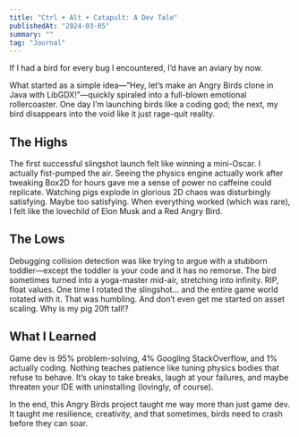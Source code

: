 ```yaml
---
title: "Ctrl + Alt + Catapult: A Dev Tale"
publishedAt: "2024-03-05"
summary: ""
tag: "Journal"
---
```


If I had a bird for every bug I encountered, I’d have an aviary by now.

What started as a simple idea—“Hey, let’s make an Angry Birds clone in Java with LibGDX!”—quickly spiraled into a full-blown emotional rollercoaster. One day I’m launching birds like a coding god; the next, my bird disappears into the void like it just rage-quit reality.

## The Highs

The first successful slingshot launch felt like winning a mini-Oscar. I actually fist-pumped the air. Seeing the physics engine actually work after tweaking Box2D for hours gave me a sense of power no caffeine could replicate. Watching pigs explode in glorious 2D chaos was disturbingly satisfying. Maybe too satisfying. When everything worked (which was rare), I felt like the lovechild of Elon Musk and a Red Angry Bird.

## The Lows

Debugging collision detection was like trying to argue with a stubborn toddler—except the toddler is your code and it has no remorse. The bird sometimes turned into a yoga-master mid-air, stretching into infinity. RIP, float values. One time I rotated the slingshot... and the entire game world rotated with it. That was humbling. And don’t even get me started on asset scaling. Why is my pig 20ft tall!?

## What I Learned

Game dev is 95% problem-solving, 4% Googling StackOverflow, and 1% actually coding. Nothing teaches patience like tuning physics bodies that refuse to behave. It’s okay to take breaks, laugh at your failures, and maybe threaten your IDE with uninstalling (lovingly, of course).

In the end, this Angry Birds project taught me way more than just game dev. It taught me resilience, creativity, and that sometimes, birds need to crash before they can soar.